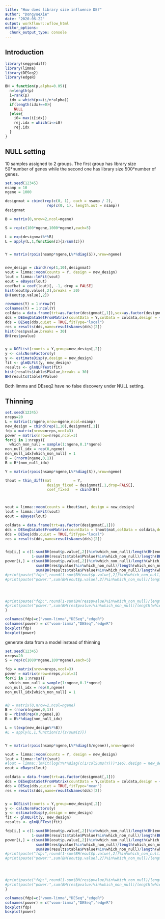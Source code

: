 ```yaml
---
title: "How does library size influence DE?"
author: "DongyueXie"
date: "2020-06-22"
output: workflowr::wflow_html
editor_options:
  chunk_output_type: console
---
```


## Introduction

```r
library(seqgendiff)
library(limma)
library(DESeq2)
library(edgeR)

BH = function(p,alpha=0.05){
  n=length(p)
  i=rank(p)
  idx = which(p<=(i/n*alpha))
  if(length(idx)==0){
    NULL
  }else{
    i0= max(i[idx])
    rej.idx = which(i<=i0)
    rej.idx
  }
}
```

## NULL setting

10 samples assigned to 2 groups. The first group has library size $50*$number of genes while the second one has library size $500*$number of genes. 

```r
set.seed(12345)
nsamp = 10
ngene = 1000

designmat = cbind(rep(c(0, 1), each = nsamp / 2), 
                   rep(c(0, 1), length.out = nsamp))
designmat

B = matrix(0,nrow=2,ncol=ngene)

S = rep(c(100*ngene,1000*ngene),each=5)

L = exp(designmat%*%B)
L = apply(L,1,function(z){z/sum(z)})


Y = matrix(rpois(nsamp*ngene,L%*%diag(S)),nrow=ngene)


new_design = cbind(rep(1,10),designmat)
vout = limma::voom(counts = Y, design = new_design)
lout = limma::lmFit(vout)
eout = eBayes(lout)
coefhat = coef(lout)[, -1, drop = FALSE]
hist(eout$p.value[,2],breaks = 30)
BH(eout$p.value[,2])

rownames(Y) = 1:nrow(Y)
colnames(Y) = 1:ncol(Y)
coldata = data.frame(trt=as.factor(designmat[,1]),sex=as.factor(designmat[,2]))
dds = DESeqDataSetFromMatrix(countData = Y,colData = coldata,design = ~trt+sex)
dds = DESeq(dds,quiet = TRUE,fitType="local")
res = results(dds,name=resultsNames(dds)[2])
hist(res$pvalue,breaks = 30)
BH(res$pvalue)


y = DGEList(counts = Y,group=new_design[,2])
y <- calcNormFactors(y)
y <- estimateDisp(y,design = new_design)
fit <- glmQLFit(y, new_design)
results <- glmQLFTest(fit)
hist(results$table$PValue,breaks = 30)
BH(results$table$PValue)
```


Both limma and DEseq2 have no false discovery under NULL setting. 


## Thinning

```r
set.seed(12345)
nreps=20
L = matrix(1/ngene,nrow=ngene,ncol=nsamp)
new_design = cbind(rep(1,10),designmat[,1])
fdp = matrix(nrow=nreps,ncol=3)
power = matrix(nrow=nreps,ncol=3)
for(i in 1:nreps){
  which_non_null = sample(1:ngene,0.1*ngene)
non_null_idx = rep(0,ngene)
non_null_idx[which_non_null] = 1
B = (rnorm(ngene,0,1))
B = B*(non_null_idx)

Y = matrix(rpois(nsamp*ngene,L%*%diag(S)),nrow=ngene)

thout = thin_diff(mat          = Y, 
                   design_fixed = designmat[,1,drop=FALSE], 
                   coef_fixed   = cbind(B))



vout = limma::voom(counts = thout$mat, design = new_design)
lout = limma::lmFit(vout)
eout = eBayes(lout)

coldata = data.frame(trt=as.factor(designmat[,1]))
dds = DESeqDataSetFromMatrix(countData = thout$mat,colData = coldata,design = ~trt)
dds = DESeq(dds,quiet = TRUE,fitType="local")
res = results(dds,name=resultsNames(dds)[2])


fdp[i,] = c(1-sum(BH(eout$p.value[,2])%in%which_non_null)/length(BH(eout$p.value[,2])) , 1-sum(BH(res$pvalue)%in%which_non_null)/length(BH(res$pvalue)),
            1-sum(BH(results$table$PValue)%in%which_non_null)/length(BH(results$table$PValue)))
power[i,] = c(sum(BH(eout$p.value[,2])%in%which_non_null)/length(which_non_null),
              sum(BH(res$pvalue)%in%which_non_null)/length(which_non_null),
              sum(BH(results$table$PValue)%in%which_non_null)/length(which_non_null))
#print(paste("fdp:",round(1-sum(BH(eout$p.value[,2])%in%which_non_null)/length(BH(eout$p.value[,2])),2)))
#print(paste("power:",sum(BH(eout$p.value[,2])%in%which_non_null)/length(which_non_null)))




#print(paste("fdp:",round(1-sum(BH(res$pvalue)%in%which_non_null)/length(BH(res$pvalue)),2)))
#print(paste("power:",sum(BH(res$pvalue)%in%which_non_null)/length(which_non_null)))
}

colnames(fdp)=c("voom-limma","DESeq","edgeR")
colnames(power) = c("voom-limma","DESeq","edgeR")
boxplot(fdp)
boxplot(power)
```



generate data from a model instead of thinning

```r
set.seed(12345)
nreps=20
S = rep(c(1000*ngene,100*ngene),each=5)

fdp = matrix(nrow=nreps,ncol=3)
power = matrix(nrow=nreps,ncol=3)
for(i in 1:nreps){
  which_non_null = sample(1:ngene,0.1*ngene)
non_null_idx = rep(0,ngene)
non_null_idx[which_non_null] = 1


#B = matrix(0,nrow=2,ncol=ngene)
B = (rnorm(ngene,0,1))
B = rbind(rep(0,ngene),B)
B = B%*%diag(non_null_idx)

L = t(exp(new_design%*%B))
#L = apply(L,1,function(z){z/sum(z)})


Y = matrix(rpois(nsamp*ngene,L%*%diag(S/ngene)),nrow=ngene)

vout = limma::voom(counts = Y, design = new_design)
lout = limma::lmFit(vout)
#lout = limma::lmFit(log(Y%*%diag(c(1/colSums(Y)))*1e6),design = new_design)
eout = eBayes(lout)

coldata = data.frame(trt=as.factor(designmat[,1]))
dds = DESeqDataSetFromMatrix(countData = Y,colData = coldata,design = ~trt)
dds = DESeq(dds,quiet = TRUE,fitType="mean")
res = results(dds,name=resultsNames(dds)[2])


y = DGEList(counts = Y,group=new_design[,2])
y <- calcNormFactors(y)
y <- estimateDisp(y,design = new_design)
fit <- glmQLFit(y, new_design)
results <- glmQLFTest(fit)

fdp[i,] = c(1-sum(BH(eout$p.value[,2])%in%which_non_null)/length(BH(eout$p.value[,2])) , 1-sum(BH(res$pvalue)%in%which_non_null)/length(BH(res$pvalue)),
            1-sum(BH(results$table$PValue)%in%which_non_null)/length(BH(results$table$PValue)))
power[i,] = c(sum(BH(eout$p.value[,2])%in%which_non_null)/length(which_non_null),
              sum(BH(res$pvalue)%in%which_non_null)/length(which_non_null),
              sum(BH(results$table$PValue)%in%which_non_null)/length(which_non_null))
#print(paste("fdp:",round(1-sum(BH(eout$p.value[,2])%in%which_non_null)/length(BH(eout$p.value[,2])),2)))
#print(paste("power:",sum(BH(eout$p.value[,2])%in%which_non_null)/length(which_non_null)))




#print(paste("fdp:",round(1-sum(BH(res$pvalue)%in%which_non_null)/length(BH(res$pvalue)),2)))
#print(paste("power:",sum(BH(res$pvalue)%in%which_non_null)/length(which_non_null)))
}

colnames(fdp)=c("voom-limma","DESeq","edgeR")
colnames(power) = c("voom-limma","DESeq","edgeR")
boxplot(fdp)
boxplot(power)
```



